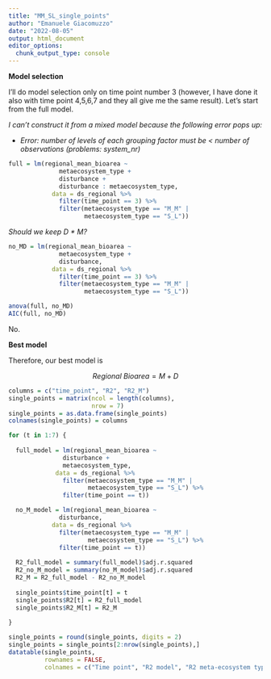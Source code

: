 ```yaml
---
title: "MM_SL_single_points"
author: "Emanuele Giacomuzzo"
date: "2022-08-05"
output: html_document
editor_options: 
  chunk_output_type: console
---
```


**Model selection**

I'll do model selection only on time point number 3 (however, I have done it also with time point 4,5,6,7 and they all give me the same result). Let's start from the full model.

*I can't construct it from a mixed model because the following error pops up:*

-   *Error: number of levels of each grouping factor must be \< number of observations (problems: system_nr)*

```r
full = lm(regional_mean_bioarea ~
              metaecosystem_type +
              disturbance +
              disturbance : metaecosystem_type,
            data = ds_regional %>%
              filter(time_point == 3) %>%
              filter(metaecosystem_type == "M_M" |
                     metaecosystem_type == "S_L"))
```

*Should we keep D \* M?*

```r
no_MD = lm(regional_mean_bioarea ~
              metaecosystem_type +
              disturbance,
            data = ds_regional %>%
              filter(time_point == 3) %>%
              filter(metaecosystem_type == "M_M" |
                     metaecosystem_type == "S_L"))

anova(full, no_MD)
AIC(full, no_MD)
```

No.

**Best model**

Therefore, our best model is

$$
Regional \: Bioarea = M + D
$$

```r
columns = c("time_point", "R2", "R2_M")
single_points = matrix(ncol = length(columns), 
                       nrow = 7)
single_points = as.data.frame(single_points)
colnames(single_points) = columns

for (t in 1:7) {
  
  full_model = lm(regional_mean_bioarea ~ 
               disturbance +
               metaecosystem_type,
             data = ds_regional %>%
               filter(metaecosystem_type == "M_M" |
                      metaecosystem_type == "S_L") %>%
               filter(time_point == t))

  no_M_model = lm(regional_mean_bioarea ~ 
              disturbance,
            data = ds_regional %>%
              filter(metaecosystem_type == "M_M" |
                      metaecosystem_type == "S_L") %>%
              filter(time_point == t))
  
  R2_full_model = summary(full_model)$adj.r.squared
  R2_no_M_model = summary(no_M_model)$adj.r.squared
  R2_M = R2_full_model - R2_no_M_model
  
  single_points$time_point[t] = t
  single_points$R2[t] = R2_full_model
  single_points$R2_M[t] = R2_M
  
}

single_points = round(single_points, digits = 2)
single_points = single_points[2:nrow(single_points),]
datatable(single_points,
          rownames = FALSE,
          colnames = c("Time point", "R2 model", "R2 meta-ecosystem type"))
```
